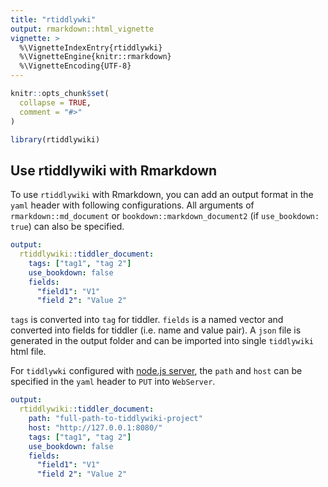 ```yaml
---
title: "rtiddlywki"
output: rmarkdown::html_vignette
vignette: >
  %\VignetteIndexEntry{rtiddlywki}
  %\VignetteEngine{knitr::rmarkdown}
  %\VignetteEncoding{UTF-8}
---
```


```r
knitr::opts_chunk$set(
  collapse = TRUE,
  comment = "#>"
)
```

```r
library(rtiddlywiki)
```

## Use rtiddlywiki with Rmarkdown

To use `rtiddlywiki` with Rmarkdown, you can add an output format in the `yaml` header with following configurations. All arguments of `rmarkdown::md_document` or `bookdown::markdown_document2` (if `use_bookdown: true`) can also be specified. 

```yaml
output:
  rtiddlywiki::tiddler_document:
    tags: ["tag1", "tag 2"]
    use_bookdown: false
    fields:
      "field1": "V1"
      "field 2": "Value 2"
```

`tags` is converted into `tag` for tiddler. `fields` is a named vector and converted into fields for tiddler (i.e. name and value pair). A `json` file is generated in the output folder and can be imported into single `tiddlywiki` html file. 


For `tiddlywki` configured with [node.js server](https://tiddlywiki.com/static/Installing%2520TiddlyWiki%2520on%2520Node.js.html), the `path` and `host` can be specified in the `yaml` header to `PUT` into `WebServer`.


```yaml
output:
  rtiddlywiki::tiddler_document:
    path: "full-path-to-tiddlywiki-project"
    host: "http://127.0.0.1:8080/"
    tags: ["tag1", "tag 2"]
    use_bookdown: false
    fields:
      "field1": "V1"
      "field 2": "Value 2"
```







